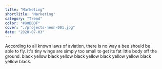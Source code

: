 ```yaml
---
title: "Marketing"
shortTitle: "Marketing"
category: "Trend"
color: "#90BDDF"
cover: "./projects-neon-001.jpg"
date: "2020-07-03"
---
```


According to all known laws of aviation, there is no way a bee should be able to fly. It's tiny wings are simply too small to get its fat little body off the ground. black yellow black yellow black yellow black yellow yellow black yellow black.
